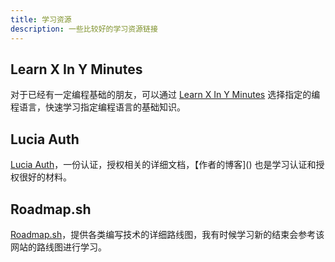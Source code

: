 ```yaml
---
title: 学习资源
description: 一些比较好的学习资源链接
---
```


## Learn X In Y Minutes

对于已经有一定编程基础的朋友，可以通过 [Learn X In Y Minutes](https://learnxinyminutes.com/) 选择指定的编程语言，快速学习指定编程语言的基础知识。

## Lucia Auth

[Lucia Auth](https://lucia-auth.com)，一份认证，授权相关的详细文档，【作者的博客]() 也是学习认证和授权很好的材料。

## Roadmap.sh

[Roadmap.sh](https://roadmap.sh/)，提供各类编写技术的详细路线图，我有时候学习新的结束会参考该网站的路线图进行学习。
